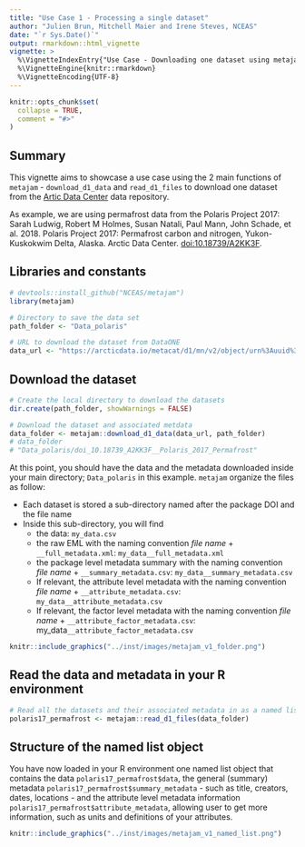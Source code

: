 ```yaml
---
title: "Use Case 1 - Processing a single dataset"
author: "Julien Brun, Mitchell Maier and Irene Steves, NCEAS"
date: "`r Sys.Date()`"
output: rmarkdown::html_vignette
vignette: >
  %\VignetteIndexEntry{"Use Case - Downloading one dataset using metajam"}
  %\VignetteEngine{knitr::rmarkdown}
  %\VignetteEncoding{UTF-8}
---
```


```r
knitr::opts_chunk$set(
  collapse = TRUE,
  comment = "#>"
)
```

## Summary

This vignette aims to showcase a use case using the 2 main functions of `metajam` - `download_d1_data` and `read_d1_files` to download one dataset from the [Artic Data Center](https://arcticdata.io/) data repository.

As example, we are using permafrost data from the Polaris Project 2017:  Sarah Ludwig, Robert M Holmes, Susan Natali, Paul Mann, John Schade, et al. 2018. Polaris Project 2017: Permafrost carbon and nitrogen, Yukon-Kuskokwim Delta, Alaska. Arctic Data Center. [doi:10.18739/A2KK3F]( https://doi.org/10.18739/A2KK3). 


## Libraries and constants

```r
# devtools::install_github("NCEAS/metajam")
library(metajam)  

```

```r
# Directory to save the data set
path_folder <- "Data_polaris"

# URL to download the dataset from DataONE
data_url <- "https://arcticdata.io/metacat/d1/mn/v2/object/urn%3Auuid%3Aec704da8-f174-49db-b993-bae479cdc5d9"

```


## Download the dataset

```r
# Create the local directory to download the datasets
dir.create(path_folder, showWarnings = FALSE)

# Download the dataset and associated metdata 
data_folder <- metajam::download_d1_data(data_url, path_folder)
# data_folder
# "Data_polaris/doi_10.18739_A2KK3F__Polaris_2017_Permafrost"
```

At this point, you should have the data and the metadata downloaded inside your main directory; `Data_polaris` in this example. `metajam` organize the files as follow: 

- Each dataset is stored a sub-directory named after the package DOI and the file name
- Inside this sub-directory, you will find
    - the data: `my_data.csv`
    - the raw EML with the naming convention _file name_ + `__full_metadata.xml`: `my_data__full_metadata.xml`
    - the package level metadata summary with the naming convention _file name_ + `__summary_metadata.csv`: `my_data__summary_metadata.csv`
    - If relevant, the attribute level metadata with the naming convention _file name_ + `__attribute_metadata.csv`: `my_data__attribute_metadata.csv`
    - If relevant, the factor level metadata with the naming convention _file name_ + `__attribute_factor_metadata.csv`: my_data`__attribute_factor_metadata.csv`

  
```r
knitr::include_graphics("../inst/images/metajam_v1_folder.png")
```  
   

## Read the data and metadata in your R environment

```r
# Read all the datasets and their associated metadata in as a named list
polaris17_permafrost <- metajam::read_d1_files(data_folder)

```

## Structure of the named list object

You have now loaded in your R environment one named list object that contains the data `polaris17_permafrost$data`, the general (summary) metadata `polaris17_permafrost$summary_metadata` - such as title, creators, dates, locations - and the attribute level metadata information `polaris17_permafrost$attribute_metadata`, allowing user to get more information, such as units and definitions of your attributes.


```r
knitr::include_graphics("../inst/images/metajam_v1_named_list.png")
```  


